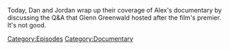 {{DEFAULTSORT:
    #_EPISODE_0709:2 Dan's 2 War
}}{{Episode
    | title           = 2 Dan's 2 War
    | caption         = Listen to this episode on [https://knowledgefight.libsyn.com/709-2-dans-2-war Libsyn] [https://open.spotify.com/episode/0b140XyyF0l497p2SAPXZf Spotify]
    | episodeNumber   = 709
    | length          = 01:48:05
    | airDate         = July 31, 2022
    | episodeType     = [[:Category:Documentary|Documentary]]
    | previousEpisode = [[708: The Cuck-Destroyer Destroys The Stage]]
    | nextEpisode     = [[710: Elizabeth Williamson Returns]]
}}

{{Stub}}

Today, Dan and Jordan wrap up their coverage of Alex's documentary by discussing the Q&A that Glenn Greenwald hosted after the film's premier.  It's not good.

[[Category:Episodes]]
[[Category:Documentary]]
